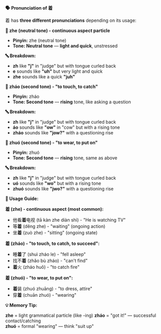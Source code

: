 **🗣️ Pronunciation of 着**

着 has **three different pronunciations** depending on its usage:

**📍 zhe (neutral tone) - continuous aspect particle**

- **Pinyin:** zhe (neutral tone)
- **Tone: Neutral tone** — **light and quick**, unstressed

**🔤 Breakdown:**

- **zh** like **"j"** in "judge" but with tongue curled back
- **e** sounds like **"uh"** but very light and quick
- **zhe** sounds like a quick **"juh"**

**📍 zháo (second tone) - "to touch, to catch"**

- **Pinyin:** zháo
- **Tone: Second tone** — **rising** tone, like asking a question

**🔤 Breakdown:**

- **zh** like **"j"** in "judge" but with tongue curled back
- **áo** sounds like **"ow"** in "cow" but with a rising tone
- **zháo** sounds like **"jow?"** with a questioning rise

**📍 zhuó (second tone) - "to wear, to put on"**

- **Pinyin:** zhuó
- **Tone: Second tone** — **rising** tone, same as above

**🔤 Breakdown:**

- **zh** like **"j"** in "judge" but with tongue curled back
- **uó** sounds like **"wo"** but with a rising tone
- **zhuó** sounds like **"jwo?"** with a questioning rise

**📝 Usage Guide:**

**着 (zhe) - continuous aspect (most common):**

- 他看**着**电视 (tā kàn zhe diàn shì) - "He is watching TV"
- 等**着** (děng zhe) - "waiting" (ongoing action)
- 坐**着** (zuò zhe) - "sitting" (ongoing state)

**着 (zháo) - "to touch, to catch, to succeed":**

- 睡**着**了 (shuì zháo le) - "fell asleep"
- 找不**着** (zhǎo bù zháo) - "can't find"
- **着**火 (zháo huǒ) - "to catch fire"

**着 (zhuó) - "to wear, to put on":**

- **着**装 (zhuó zhuāng) - "to dress, attire"
- 穿**着** (chuān zhuó) - "wearing"

**💡 Memory Tip:**

**zhe** = light grammatical particle (like -ing) **zháo** = "got it!" — successful
contact/catching  
**zhuó** = formal "wearing" — think "suit up"
